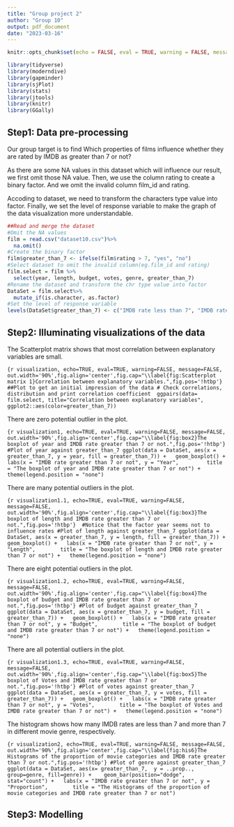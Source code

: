 ---
title: "Group project 2"
author: "Group 10"
output: pdf_document
date: "2023-03-16"
---

```{r setup, include=FALSE}
knitr::opts_chunk$set(echo = FALSE, eval = TRUE, warning = FALSE, message = FALSE, comment = NA)
```


```{r loadpackages,echo=TRUE, eval=TRUE, warning=FALSE, message=FALSE}
library(tidyverse)
library(moderndive)
library(gapminder)
library(sjPlot)
library(stats)
library(jtools)
library(knitr)
library(GGally)
```

## Step1: Data pre-processing

Our group target is to find Which properties of films influence whether they are rated by IMDB as greater than 7 or not? 

As there are some NA values in this dataset which will influence our result, we first omit those NA value. Then, we use the column rating to create a binary factor. And we omit the invalid column film_id and rating. 

Accoding to dataset, we need to transform the characters type value into factor. Finally, we set the level of response variable to make the graph of the data visualization more understandable.

```{r data, echo=TRUE, eval=TRUE, warning=FALSE, message=FALSE}
##Read and merge the dataset
#Omit the NA values
film = read.csv("dataset10.csv")%>%
  na.omit()
#Create the binary factor
film$greater_than_7 <- ifelse(film$rating > 7, "yes", "no")
#Select dataset to omit the invalid column(eg.film_id and rating)
film.select = film %>%
  select(year, length, budget, votes, genre, greater_than_7)
#Rename the dataset and transform the chr type value into factor
DataSet = film.select%>%
  mutate_if(is.character, as.factor)
#Set the level of response variable
levels(DataSet$greater_than_7) <- c("IMDB rate less than 7", "IMDB rate greater than 7")
```

## Step2: Illuminating visualizations of the data

The Scatterplot matrix shows that most correlation between explanatory variables are small.

```{r visualization, echo=TRUE, eval=TRUE, warning=FALSE, message=FALSE, out.width='90%',fig.align='center',fig.cap="\\label{fig:Scatterplot matrix 1}Correlation between explanatory variables.",fig.pos='!htbp'}
##Plot to get an initial impression of the data
# Check correlations, distribution and print correlation coefficient 
ggpairs(data= film.select, title="Correlation between explanatory variables",
        ggplot2::aes(color=greater_than_7))
```





There are zero potential outlier in the plot.

```{r visualization1, echo=TRUE, eval=TRUE, warning=FALSE, message=FALSE, out.width='90%',fig.align='center',fig.cap="\\label{fig:box2}The boxplot of year and IMDB rate greater than 7 or not.",fig.pos='!htbp'}
#Plot of year against greater_than_7
ggplot(data = DataSet, aes(x = greater_than_7, y = year, fill = greater_than_7)) +
  geom_boxplot() +
  labs(x = "IMDB rate greater than 7 or not", y = "Year", 
       title = "The boxplot of year and IMDB rate greater than 7 or not") +
  theme(legend.position = "none")
```













There are many potential outliers in the plot.

```{r visualization1.1, echo=TRUE, eval=TRUE, warning=FALSE, message=FALSE, out.width='90%',fig.align='center',fig.cap="\\label{fig:box3}The boxplot of length and IMDB rate greater than 7 or not.",fig.pos='!htbp'} 
#Notice that the factor year seems not to influence rates
#Plot of length against greater_than_7
ggplot(data = DataSet, aes(x = greater_than_7, y = length, fill = greater_than_7)) +
  geom_boxplot() +
  labs(x = "IMDB rate greater than 7 or not", y = "Length",
       title = "The boxplot of length and IMDB rate greater than 7 or not") +
  theme(legend.position = "none")
```














There are eight potential outliers in the plot.

```{r visualization1.2, echo=TRUE, eval=TRUE, warning=FALSE, message=FALSE, out.width='90%',fig.align='center',fig.cap="\\label{fig:box4}The boxplot of budget and IMDB rate greater than 7 or not.",fig.pos='!htbp'}
#Plot of budget against greater_than_7
ggplot(data = DataSet, aes(x = greater_than_7, y = budget, fill = greater_than_7)) +
  geom_boxplot() +
  labs(x = "IMDB rate greater than 7 or not", y = "Budget",
       title = "The boxplot of budget and IMDB rate greater than 7 or not") +
  theme(legend.position = "none")
```











There are all potential outliers in the plot.

```{r visualization1.3, echo=TRUE, eval=TRUE, warning=FALSE, message=FALSE, out.width='90%',fig.align='center',fig.cap="\\label{fig:box5}The boxplot of Votes and IMDB rate greater than 7 or not.",fig.pos='!htbp'}
#Plot of votes against greater_than_7
ggplot(data = DataSet, aes(x = greater_than_7, y = votes, fill = greater_than_7)) +
  geom_boxplot() +
  labs(x = "IMDB rate greater than 7 or not", y = "Votes",
       title = "The boxplot of Votes and IMDB rate greater than 7 or not") +
  theme(legend.position = "none")
```











The histogram shows how many IMDB rates are less than 7 and more than 7 in different movie genre, respectively.

```{r visualization2, echo=TRUE, eval=TRUE, warning=FALSE, message=FALSE, out.width='90%',fig.align='center',fig.cap="\\label{fig:his6}The Histograms of the proportion of movie categories and IMDB rate greater than 7 or not.",fig.pos='!htbp'}
#Plot of genre against greater_than_7
ggplot(data = DataSet, aes(x= greater_than_7,  y = ..prop.., group=genre, fill=genre)) + 
  geom_bar(position="dodge", stat="count") +
  labs(x = "IMDB rate greater than 7 or not", y = "Proportion",
       title = "The Histograms of the proportion of movie categories and IMDB rate greater than 7 or not")
```

## Step3: Modelling

